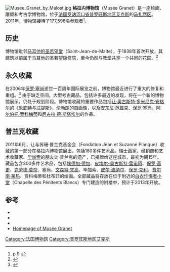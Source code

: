 [[File:Musee_Granet_by_Malost.jpg|thumb]]
'''格拉内博物馆'''（Musée Granet）是一座绘画、雕塑和考古学博物馆，位于[[法国|法国]][[罗讷河口省|罗讷河口省]][[普罗旺斯地区艾克斯|普罗旺斯地区艾克斯]]的[[马扎然区|马扎然区]]。2011年，博物馆接待了177,598名参观者<ref>p.9 {{cite web |url=http://www.aixenprovence.fr/Aix-en-Dialogue-Mars-Avril-2012 |title=Archived copy |accessdate=2013-03-13 |archiveurl=https://archive.is/20130412165705/http://www.aixenprovence.fr/Aix-en-Dialogue-Mars-Avril-2012 |archivedate=2013-04-12 }} </ref>。

==历史==
博物馆毗邻[[马耳他的圣若望教堂_(普罗旺斯地区艾克斯)|马耳他的圣若望堂]]（Saint-Jean-de-Malte），于1838年首次开放，其建筑以前属于马耳他的圣若望隐修院，至今仍然与教堂共享一个共同的花园。<ref>{{cite web |url=http://www.museegranet-aixenprovence.fr/www/index5.html |title=Website of the Musée Granet |publisher=Museegranet-aixenprovence.fr |accessdate=15 April 2010 |archiveurl=https://web.archive.org/web/20100423165631/http://www.museegranet-aixenprovence.fr/www/index5.html |archivedate=23 April 2010 }}</ref>

==永久收藏==
在2006年[[保罗·塞尚|保罗·塞尚]]逝世一百周年国际展览之前，博物馆最近进行了重大的修复和重组。<ref>{{cite web|url=http://www.thearttribune.com/Reopening-of-the-Musee-Granet-in.html|title=Reopening of the Musée Granet in Aix-en-Provence – The Art Tribune|publisher=The Art Tribune|date=2007-08-20|accessdate=2009-05-22|archive-date=2020-11-03|archive-url=https://web.archive.org/web/20201103001637/http://www.thearttribune.com/Reopening-of-the-Musee-Granet-in.html|dead-url=no}}</ref> 由于缺乏空间，大型考古藏品，包括许多最近的发现，将在一个新的博物馆展示，仍处于规划阶段。博物馆收藏的重要作品包括[[让·奥古斯特·多米尼克·安格尔|让·奥古斯特·多米尼克·安格尔]]的《[[朱庇特|朱庇特]]与[[忒提斯|忒提斯]]》、[[伦勃朗|伦勃朗]]的自画像，以及[[安东尼·范戴克|安东尼·范戴克]]、[[保罗·塞尚|保罗·塞尚]]、[[阿尔伯托·贾科梅蒂|阿尔伯托·贾科梅蒂]]和[[尼古拉·德·斯塔埃尔|尼古拉·德·斯塔埃尔]]的作品。

==普兰克收藏==
2011年6月，让与苏珊·普兰克基金会（Fondation Jean et Suzanne Planque）收藏的第一部分在格拉内博物馆展出，包括180多件艺术品。瑞士画家、经销商和艺术收藏家、[[毕加索|毕加索]]的朋友让·普兰克的遗产，已捐赠给这座城市，最初为期15年。藏品包含300多件艺术品，包括[[埃德加·德加|埃德加·德加]]、[[皮埃尔-奥古斯特·雷诺阿|皮埃尔-奥古斯特·雷诺阿]]、[[保罗·高更|保罗·高更]]、[[克劳德·莫奈|克劳德·莫奈]]、塞尚、[[文森特·梵高|文森特·梵高]]、毕加索、[[皮尔·波纳尔|皮尔·波纳尔]]、[[保罗·克利|保罗·克利]]、[[费尔南·莱热|费尔南·莱热]]、贾科梅蒂和杜布菲的绘画。全部藏品将存放在位于附近的[[白衣忏悔者小堂_(普罗旺斯地区艾克斯)|白衣忏悔者小堂]]（Chapelle des Pénitents Blancs）专门建造的附楼中，预计于2013年开放。

{{Gallery|lines=5
|File:Jean Auguste Dominique Ingres 018.jpg |[[让·奥古斯特·多米尼克·安格尔|让·奥古斯特·多米尼克·安格尔]]: 弗朗索瓦·马里乌斯·格拉内肖像
|File:François Marius Granet - La récolte des citrouilles à la Bastide de Malvalat.jpg| 弗朗索瓦·马里乌斯·格拉内：收获南瓜
|File:Júpiter y Tetis, por Dominique Ingres.jpg|[[让·奥古斯特·多米尼克·安格尔|让·奥古斯特·多米尼克·安格尔]]: [[朱庇特|朱庇特]]与[[忒提斯|忒提斯]]
|File:Cézanne-MadameCézanne-Aix.jpg|[[保罗·塞尚|保罗·塞尚]]: 妻子玛丽·霍滕斯·菲凯特像
|File:Têtes coupées Entremont.jpg|艾克斯以北[[利古里亚人|利古里亚人]]定居点的头部雕塑
}}

== 参考 ==
<references />
*{{citation|first=André|last= Bouyala d'Arnaud|title= Évocation du vieil Aix-en-Provence|publisher= éditions de Minuit|year= 1964|isbn=978-2-7073-0271-7}}
* {{citation|first=Inès|last= Castaldo|title=Le Quartier Mazarin. Habiter noblement à Aix-en-Provence|series=Le Temps de l'Histoire|publisher= Presses universitaires de Provence|year= 2011|
isbn=978-2-85399-789-8}}
* {{citation|first=Jean-Marie|last= Roux|title=Saint-Jean-de-Malte. Une église de l'ordre de Malte à Aix-en-Provence|publisher= Édisud|year= 1987}}
* [http://www.museegranet-aixenprovence.fr   Homepage of Musée Granet] {{Wayback|url=http://www.museegranet-aixenprovence.fr/ |date=20190510063054 }}
{{coord|43.5254|5.4527|type:landmark_region:FR|display=title}}
[[Category:法国博物馆|Category:法国博物馆]]
[[Category:普罗旺斯地区艾克斯|Category:普罗旺斯地区艾克斯]]